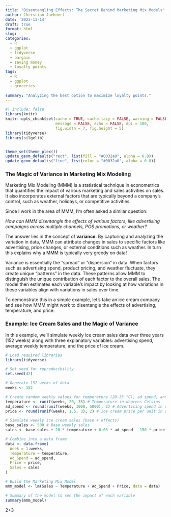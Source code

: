 ```yaml
---
title: "Disentangling Effects: The Secret Behind Marketing Mix Models"
author: Christian Jaehnert
date: '2023-11-14'
draft: true
format: html
slug: 
categories:
  - R
  - ggplot
  - tidyverse
  - bargain
  - saving money
  - loyalty points
tags:
  - R
  - ggplot
  - groceries
  
summary: "Analyzing the best option to maximize loyalty points."
---
```


```r
#| include: false
library(knitr)
knitr::opts_chunk$set(cache = TRUE, cache.lazy = FALSE, warning = FALSE, 
                      message = FALSE, echo = FALSE, dpi = 180,
                      fig.width = 7, fig.height = 5)
library(tidyverse)
library(silgelib)


theme_set(theme_plex())
update_geom_defaults("rect", list(fill = "#0032a0", alpha = 0.8))
update_geom_defaults("line", list(color = "#0032a0", alpha = 0.8))

```

### The Magic of Variance in Marketing Mix Modeling

Marketing Mix Modeling (MMM) is a statistical technique in econometrics that quantifies the impact of various marketing and sales activities on sales. It also incorporates external factors that are typically beyond a company’s control, such as weather, holidays, or competitive activities.

Since I work in the area of MMM, I’m often asked a similar question:

*How can MMM disentangle the effects of various factors, like advertising campaigns across multiple channels, POS promotions, or weather?*

The answer lies in the concept of **variance**. By capturing and analyzing the variation in data, MMM can attribute changes in sales to specific factors like advertising, price changes, or external conditions such as weather. In turn this explains why a MMM is typically very greedy on data!

Variance is essentially the "spread" or "dispersion" in data. When factors such as advertising spend, product pricing, and weather fluctuate, they create unique "patterns" in the data. These patterns allow MMM to distinguish the unique contribution of each factor to the overall sales. The model then estimates each variable’s impact by looking at how variations in these variables align with variations in sales over time.

To demonstrate this in a simple example, let’s take an ice cream company and see how MMM might work to disentangle the effects of advertising, temperature, and price.

### Example: Ice Cream Sales and the Magic of Variance

In this example, we’ll simulate weekly ice cream sales data over three years (152 weeks) along with three explanatory variables: advertising spend, average weekly temperature, and the price of ice cream.

```r

# Load required libraries
library(tidyverse)

# Set seed for reproducibility
set.seed(42)

# Generate 152 weeks of data
weeks <- 152

# Create random weekly values for temperature (20-35 °C), ad spend, and price
temperature <- runif(weeks, 20, 35) # Temperature in degrees Celsius
ad_spend <- round(runif(weeks, 1000, 5000), 2) # Advertising spend in dollars
price <- round(runif(weeks, 1.5, 3), 2) # Ice cream price per unit in dollars

# Simulate weekly ice cream sales (base + effects)
base_sales <- 500 # Base weekly sales
sales <- base_sales + 20 * temperature + 0.03 * ad_spend - 150 * price + rnorm(weeks, 0, 100)

# Combine into a data frame
data <- data.frame(
  Week = 1:weeks,
  Temperature = temperature,
  Ad_Spend = ad_spend,
  Price = price,
  Sales = sales
)

# Build the Marketing Mix Model
mmm_model <- lm(Sales ~ Temperature + Ad_Spend + Price, data = data)

# Summary of the model to see the impact of each variable
summary(mmm_model)


```

2+3
